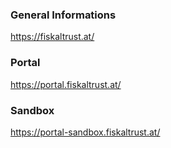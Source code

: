 ### General Informations
https://fiskaltrust.at/


### Portal
https://portal.fiskaltrust.at/
### Sandbox
https://portal-sandbox.fiskaltrust.at/